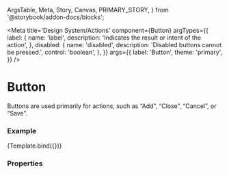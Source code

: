   ArgsTable,
  Meta,
  Story,
  Canvas,
  PRIMARY_STORY,
} from '@storybook/addon-docs/blocks';

<Meta
  title='Design System/Actions'
  component={Button}
  argTypes={{
    label: {
      name: 'label',
      description: 'Indicates the result or intent of the action',
    },
    disabled: {
      name: 'disabled',
      description: 'Disabled buttons cannot be pressed.',
      control: 'boolean',
    },
  }}
  args={{
    label: 'Button',
    theme: 'primary',
  }}
/>


# Button

Buttons are used primarily for actions, such as “Add”, “Close”, “Cancel”, or “Save”.

<Spacer size='large' />

### Example

<Canvas>
  <Story
    name='Button'
    args={{
      theme: 'primary',
    }}
  >
    {Template.bind({})}
  </Story>
</Canvas>

<Spacer size='small' />

### Properties

<ArgsTable story={PRIMARY_STORY} />

